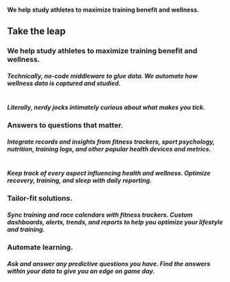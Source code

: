 #### We help study athletes to maximize training benefit and wellness.


## Take the leap


### We help study athletes to maximize training benefit and wellness.

<ProjectCard title="" bg="linear-gradient(to right, #ee0979, #ff6a00)">

##### Technically, no-code middleware to glue data. We automate how wellness data is captured and studied.

# 

##### Literally, nerdy jocks intimately curious about what makes you tick.

</ProjectCard>



### Answers to questions that matter.

<ProjectCard title="" bg="linear-gradient(to right, #dce35b, #45b649)">

##### Integrate records and insights from fitness trackers, sport psychology, nutrition, training logs, and other popular health devices and metrics.

# 

##### Keep track of every aspect influencing health and wellness. Optimize recovery, training, and sleep with daily reporting.
</ProjectCard>


### Tailor-fit solutions.

<ProjectCard title="" bg="linear-gradient(to right, #667db6, #0082c8, #0082c8, #667db6)">

##### Sync training and race calendars with fitness trackers. Custom dashboards, alerts, trends, and reports to help you optimize your lifestyle and training.

</ProjectCard>

### Automate learning.

<ProjectCard title="" bg="linear-gradient(to right, #34e89e, #0f3443)">

##### Ask and answer any predictive questions you have. Find the answers within your data to give you an edge on game day.

</ProjectCard>

